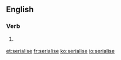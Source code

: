 ==English==

===Verb===
{{en-verb|serialises|serialising|serialised|serialised}}

# {{British}} {{alternative spelling of|serialize}}

[[et:serialise]]
[[fr:serialise]]
[[ko:serialise]]
[[io:serialise]]